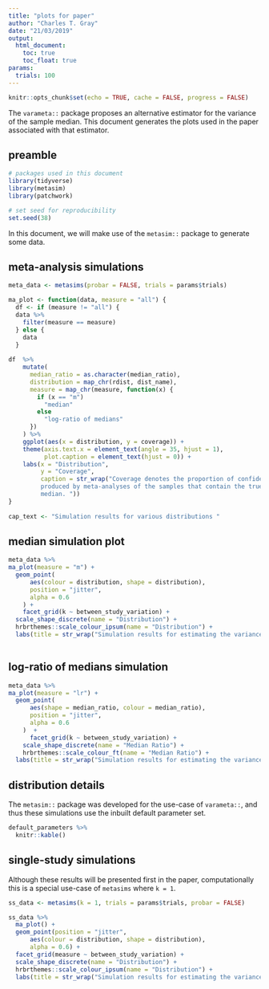 ```yaml
---
title: "plots for paper"
author: "Charles T. Gray"
date: "21/03/2019"
output: 
  html_document:
    toc: true
    toc_float: true
params: 
  trials: 100
---
```


```r
knitr::opts_chunk$set(echo = TRUE, cache = FALSE, progress = FALSE)
```



The `varameta::` package proposes an alternative estimator for the variance of the sample median. This document generates the plots used in the paper associated with that estimator.

## preamble

```r
# packages used in this document
library(tidyverse)
library(metasim)
library(patchwork)

```

```r
# set seed for reproducibility
set.seed(38)
```


In this document, we will make use of the `metasim::` package to generate some data.


## meta-analysis simulations


```r

meta_data <- metasims(probar = FALSE, trials = params$trials)

```

```r
ma_plot <- function(data, measure = "all") {
  df <- if (measure != "all") {
  data %>%
    filter(measure == measure)    
  } else {
    data
  }
  
df  %>%
    mutate(
      median_ratio = as.character(median_ratio),
      distribution = map_chr(rdist, dist_name),
      measure = map_chr(measure, function(x) {
        if (x == "m")
          "median"
        else
          "log-ratio of medians"
      })
    ) %>%
    ggplot(aes(x = distribution, y = coverage)) +
    theme(axis.text.x = element_text(angle = 35, hjust = 1),
          plot.caption = element_text(hjust = 0)) +
    labs(x = "Distribution",
         y = "Coverage",
         caption = str_wrap("Coverage denotes the proportion of confidence intervals
         produced by meta-analyses of the samples that contain the true
         median. "))  
}
  
cap_text <- "Simulation results for various distributions "

```

## median simulation plot

```r

meta_data %>% 
ma_plot(measure = "m") +   
  geom_point(
      aes(colour = distribution, shape = distribution),
      position = "jitter",
      alpha = 0.6
    ) +
    facet_grid(k ~ between_study_variation) +
  scale_shape_discrete(name = "Distribution") +
  hrbrthemes::scale_colour_ipsum(name = "Distribution") +
  labs(title = str_wrap("Simulation results for estimating the variance of the sample median"))
  

```

## log-ratio of medians simulation


```r
meta_data %>% 
ma_plot(measure = "lr") +
  geom_point(
      aes(shape = median_ratio, colour = median_ratio),
      position = "jitter",
      alpha = 0.6
    )  +
      facet_grid(k ~ between_study_variation) +
    scale_shape_discrete(name = "Median Ratio") +
    hrbrthemes::scale_colour_ft(name = "Median Ratio") +
  labs(title = str_wrap("Simulation results for estimating the variance of the log-ratio of sample medians"))
```

## distribution details

The `metasim::` package was developed for the use-case of `varameta::`, and thus these simulations use the inbuilt default parameter set.

```r
default_parameters %>% 
  knitr::kable()
```



## single-study simulations

Although these results will be presented first in the paper, computationally this is a special use-case of `metasims` where `k = 1`.

```r
ss_data <- metasims(k = 1, trials = params$trials, probar = FALSE)

```


```r
ss_data %>% 
  ma_plot() +
  geom_point(position = "jitter",
      aes(colour = distribution, shape = distribution),
      alpha = 0.6) +
  facet_grid(measure ~ between_study_variation) +
  scale_shape_discrete(name = "Distribution") +
  hrbrthemes::scale_colour_ipsum(name = "Distribution") +
  labs(title = str_wrap("Simulation results for estimating the variance of the sample median"))
  


```


